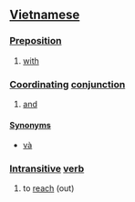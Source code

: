 ==[[Vietnamese]]==

===[[Preposition]]===
#[[with]]

===[[Coordinating conjunction|Coordinating]] [[conjunction]]===
#[[and]]

====[[Synonym]]s====
*[[và]]

===[[Intransitive]] [[verb]]===

#to [[reach]] (out)